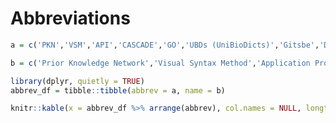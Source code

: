 # Abbreviations {-}

```r
a = c('PKN','VSM','API','CASCADE','GO','UBDs (UniBioDicts)','Gitsbe','Drabme','abmlog','emba','UMAP','ROC','PRC','PPI','TF-TG','MI2CAST','HUPO-PSI','PSICQUIC','MIQL','MITAB','BioPax','XML','SBGN','GREEKC','IMEx','ODE','PDE','AGS','AUC','CNA','COVID-19', 'WC')

b = c('Prior Knowledge Network','Visual Syntax Method','Application Programming Interface','CAncer Signaling CAusality DatabasE','Gene Ontology','Unified Biological Dictionaries','Generic Interactions To Specific Boolean Equations','Drug Response Analysis to Boolean Model Ensembles','All possible Boolean Models Link Operator Generator','Ensemble (Boolean) Model Biomarker Analysis','Uniform Manifold Approximation and Projection (for dimension reduction)','Receiver Operating Characteristic','Precision Recall Curve','Protein-Protein Interaction','Transcription Factor - Target Gene','Minimum Information about a Molecular Interaction CAusal STatement','HUman Proteome Organization - Proteomics Standards Initiative','Proteomics Standard Initiative Common QUery InterfaCe','Molecular Interactions Query Language','Molecular Interaction TABular format','Biological Pathway Exchange','Extensible Markup Language','Systems Biology Graphical Notation','Gene Regulation Ensemble Effort for the Knowledge Commons','The International Molecular Exchange Consortium','Ordinary Differential Equation', 'Partial Differential Equation','Gastric Adenocarcinoma (cell line)','Area Under the Curve','Copy Number Alterations','COrona VIrus Disease 2019','Whole Cell (modeling)')

library(dplyr, quietly = TRUE)
abbrev_df = tibble::tibble(abbrev = a, name = b)

knitr::kable(x = abbrev_df %>% arrange(abbrev), col.names = NULL, longtable = TRUE, booktabs = TRUE)
```
